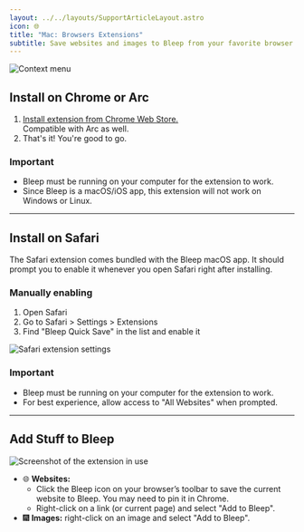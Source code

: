 ```yaml
---
layout: ../../layouts/SupportArticleLayout.astro
icon: 🌐
title: "Mac: Browsers Extensions"
subtitle: Save websites and images to Bleep from your favorite browser. Works with Chrome, Arc, and Safari.
---
```


![Context menu](./extensions/context_menu.png)

## Install on Chrome or Arc

1. [Install extension from Chrome Web Store.](/support/extensions/chrome)  
   Compatible with Arc as well.
2. That's it! You're good to go.

### Important

- Bleep must be running on your computer for the extension to work.
- Since Bleep is a macOS/iOS app, this extension will not work on Windows or Linux.

---

## Install on Safari

The Safari extension comes bundled with the Bleep macOS app. It should prompt you to enable it whenever you open Safari right after installing.

### Manually enabling

1. Open Safari
2. Go to Safari > Settings > Extensions
3. Find "Bleep Quick Save" in the list and enable it

![Safari extension settings](./extensions/safari_extensions.png)

### Important

- Bleep must be running on your computer for the extension to work.
- For best experience, allow access to "All Websites" when prompted.

---

## Add Stuff to Bleep

![Screenshot of the extension in use](./extensions/screenshot.png)

- 🌐 **Websites:**
  - Click the Bleep icon on your browser’s toolbar to save the current website to Bleep. You may need to pin it in Chrome.
  - Right-click on a link (or current page) and select "Add to Bleep".
- 🎆 **Images:** right-click on an image and select "Add to Bleep".
